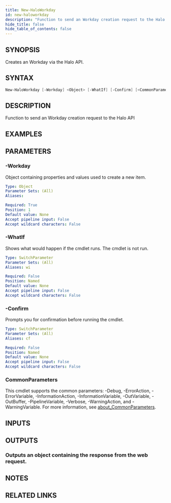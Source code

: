 ```yaml
---
title: New-HaloWorkday
id: new-haloworkday
description: "Function to send an Workday creation request to the Halo API"
hide_title: false
hide_table_of_contents: false
---
```


## SYNOPSIS

Creates an Workday via the Halo API.

## SYNTAX

```powershell
New-HaloWorkday [-Workday] <Object> [-WhatIf] [-Confirm] [<CommonParameters>]
```

## DESCRIPTION

Function to send an Workday creation request to the Halo API

## EXAMPLES

## PARAMETERS

### -Workday

Object containing properties and values used to create a new item.

```yaml
Type: Object
Parameter Sets: (All)
Aliases:

Required: True
Position: 1
Default value: None
Accept pipeline input: False
Accept wildcard characters: False
```

### -WhatIf

Shows what would happen if the cmdlet runs.
The cmdlet is not run.

```yaml
Type: SwitchParameter
Parameter Sets: (All)
Aliases: wi

Required: False
Position: Named
Default value: None
Accept pipeline input: False
Accept wildcard characters: False
```

### -Confirm

Prompts you for confirmation before running the cmdlet.

```yaml
Type: SwitchParameter
Parameter Sets: (All)
Aliases: cf

Required: False
Position: Named
Default value: None
Accept pipeline input: False
Accept wildcard characters: False
```

### CommonParameters

This cmdlet supports the common parameters: -Debug, -ErrorAction, -ErrorVariable, -InformationAction, -InformationVariable, -OutVariable, -OutBuffer, -PipelineVariable, -Verbose, -WarningAction, and -WarningVariable. For more information, see [about_CommonParameters](http://go.microsoft.com/fwlink/?LinkID=113216).

## INPUTS

## OUTPUTS

### Outputs an object containing the response from the web request.

## NOTES

## RELATED LINKS
